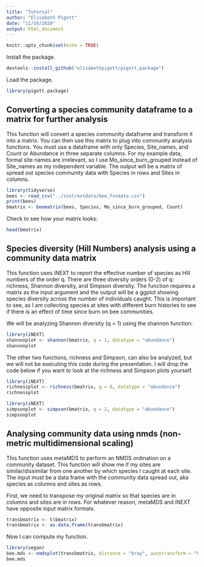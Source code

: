 ```yaml
---
title: "Tutorial"
author: "Elisabeth Pigott"
date: "11/16/2020"
output: html_document
---
```


```r
knitr::opts_chunk$set(echo = TRUE)
```

Install the package.

```r
devtools::install_github("elisabethpigott/pigott.package")
```

Load the package.

```r
library(pigott.package)
```

## Converting a species community dataframe to a matrix for further analysis

This function will convert a species community dataframe and transform it into a matrix. You can then use this matrix to plug into community analysis functions. You must use a dataframe with only Species, Site_names, and Count or Abundance in three separate columns. For my example data, formal site names are irrelevant, so I use Mo_since_burn_grouped instead of Site_names as my independent variable. The output will be a matrix of spread out species community data with Species in rows and Sites in columns.

```r

library(tidyverse)
bees <- read_csv("../inst/extdata/bee_fxndata.csv")
print(bees)
bmatrix <- beematrix(bees, Species, Mo_since_burn_grouped, Count) 

```
Check to see how your matrix looks:

```r

head(bmatrix)

```


## Species diversity (Hill Numbers) analysis using a community data matrix

This function uses iNEXT to report the effective number of species as Hill numbers of the order q. There are three diversity orders (0-2) of q: richness, Shannon diversity, and Simpson diversity. The function requires a matrix as the input argument and the output will be a ggplot showing species diversity across the number of individuals caught. This is important to see, as I am collecting species at sites with different burn histories to see if there is an effect of time since burn on bee communities.

We will be analyzing Shannon diversity (q = 1) using the shannon function:

```r

library(iNEXT)
shannonplot <- shannon(bmatrix, q = 1, datatype = "abundance")
shannonplot

```

The other two functions, richness and Simpson, can also be analyzed, but we will not be executing this code during the presentation. I will drop the code below if you want to look at the richness and Simpson plots yourself.

```r

library(iNEXT)
richnessplot <- richness(bmatrix, q = 0, datatype = "abundance")
richnessplot

```

```r

library(iNEXT)
simpsonplot <- simpson(bmatrix, q = 2, datatype = "abundance")
simpsonplot

```

## Analysing community data using nmds (non-metric multidimensional scaling)


This function uses metaMDS to perform an NMDS ordination on a community dataset. This function will show me if my sites are similar/dissimilar from one another by which species I caught at each site. The input must be a data frame with the community data spread out, aka species as columns and sites as rows.

First, we need to transpose my original matrix so that species are in columns and sites are in rows. For whatever reason, metaMDS and iNEXT have opposite input matrix formats.
```r
transbmatrix <- t(bmatrix)
transbmatrix <- as.data.frame(transbmatrix)
```

Now I can compute my function.
```r
library(vegan)
bee.mds <- nmdsplot(transbmatrix, distance = "bray", autotransform = "FALSE")
bee.mds
```
